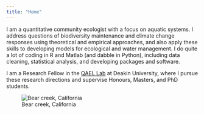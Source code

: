 ```yaml
---
title: "Home"
---
```


I am a quantitative community ecologist with a focus on aquatic systems. I address questions of biodiversity maintenance and climate change responses using theoretical and empirical approaches, and also apply these skills to developing models for ecological and water management. I do quite a lot of coding in R and Matlab (and dabble in Python), including data cleaning, statistical analysis, and developing packages and software.

I am a Research Fellow in the [QAEL Lab](https://www.qael.org/) at Deakin University, where I pursue these research directions and supervise Honours, Masters, and PhD students.

::: column-screen
![Bear creek, California](_images/bear_creek.jpg)
:::
